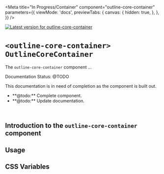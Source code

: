 

<Meta
  title="In Progress/Container"
  component="outline-core-container"
  parameters={{
    viewMode: 'docs',
    previewTabs: {
      canvas: {
        hidden: true,
      },
    },
  }}
/>

[![Latest version for outline-core-container](https://img.shields.io/npm/v/@phase2/outline-core-container)](https://www.npmjs.com/package/@phase2/outline-core-container)

# `<outline-core-container>` `OutlineCoreContainer`

The `outline-core-container` component ...

<outline-core-alert status="warning">
  <span slot="header">Documentation Status: @TODO</span>
  <p>This documentation is in need of completion as the component is built out.</p>
  <ul>
    <li>**@todo:** Complete component.</li>
    <li>**@todo:** Update documentation.</li>
  </ul>
</outline-core-alert>
<br />

## Introduction to the **`outline-core-container`** component


## Usage

## CSS Variables

